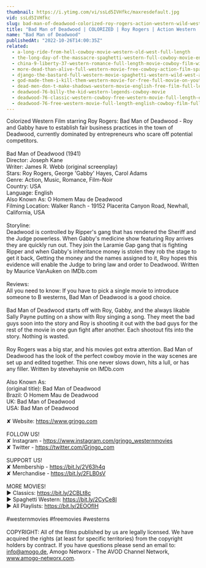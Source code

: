 ```yaml
---
thumbnail: https://i.ytimg.com/vi/ssLd5IVHfkc/maxresdefault.jpg
vid: ssLd5IVHfkc
slug: bad-man-of-deadwood-colorized-roy-rogers-action-western-wild-west
title: "Bad Man of Deadwood | COLORIZED | Roy Rogers | Action Western | Wild West"
name: "Bad Man of Deadwood"
publishedAt: "2022-10-26T14:00:35Z"
related:
  - a-long-ride-from-hell-cowboy-movie-western-old-west-full-length
  - the-long-day-of-the-massacre-spaghetti-western-full-cowboy-movie-english-wild-west
  - china-9-liberty-37-western-romance-full-length-movie-cowboy-film-wild-west
  - more-dead-than-alive-full-western-movie-free-cowboy-action-film-spaghetti-western-wild-west
  - django-the-bastard-full-western-movie-spaghetti-western-wild-west-action
  - god-made-them-i-kill-them-western-movie-for-free-full-movie-on-youtube-cowboy-film
  - dead-men-don-t-make-shadows-western-movie-english-free-film-full-length-spaghetti-western
  - deadwood-76-billy-the-kid-western-legends-cowboy-movie
  - deadwood-76-classic-western-cowboy-free-western-movie-full-length-english
  - deadwood-76-free-western-movie-full-length-english-cowboy-film-full-movie
---
```


Colorized Western Film starring Roy Rogers: Bad Man of Deadwood - Roy and Gabby have to establish fair business practices in the town of Deadwood, currently dominated by entrepreneurs who scare off potential competitors.<br />
<br />
Bad Man of Deadwood (1941)<br />
Director: Joseph Kane<br />
Writer: James R. Webb (original screenplay)<br />
Stars: Roy Rogers, George 'Gabby' Hayes, Carol Adams<br />
Genre: Action, Music, Romance, Film-Noir<br />
Country: USA<br />
Language: English<br />
Also Known As: O Homem Mau de Deadwood<br />
Filming Location: Walker Ranch - 19152 Placerita Canyon Road, Newhall, California, USA<br />
<br />
Storyline:<br />
Deadwood is controlled by Ripper's gang that has rendered the Sheriff and the Judge powerless. When Gabby's medicine show featuring Roy arrives they are quickly run out. They join the Laramie Gap gang that is fighting Ripper and when Gabby's inheritance money is stolen they rob the stage to get it back, Getting the money and the names assigned to it, Roy hopes this evidence will enable the Judge to bring law and order to Deadwood. Written by Maurice VanAuken on IMDb.com<br />
<br />
Reviews:<br />
All you need to know: If you have to pick a single movie to introduce someone to B westerns, Bad Man of Deadwood is a good choice.<br />
<br />
Bad Man of Deadwood starts off with Roy, Gabby, and the always likable Sally Payne putting on a show with Roy singing a song. They meet the bad guys soon into the story and Roy is shooting it out with the bad guys for the rest of the movie in one gun fight after another. Each shootout fits into the story. Nothing is wasted.<br />
<br />
Roy Rogers was a big star, and his movies got extra attention. Bad Man of Deadwood has the look of the perfect cowboy movie in the way scenes are set up and edited together. This one never slows down, hits a lull, or has any filler. Written by stevehaynie on IMDb.com<br />
<br />
Also Known As:<br />
(original title): Bad Man of Deadwood<br />
Brazil: O Homem Mau de Deadwood<br />
UK: Bad Man of Deadwood<br />
USA: Bad Man of Deadwood<br />
<br />
✘ Website: https://www.grjngo.com<br />
<br />
FOLLOW US!<br />
✘ Instagram - https://www.instagram.com/grjngo_westernmovies<br />
✘ Twitter - https://twitter.com/Grjngo_com<br />
<br />
SUPPORT US!<br />
✘ Membership - https://bit.ly/2V63h4q<br />
✘ Merchandise - https://bit.ly/2FLB0sV<br />
<br />
MORE MOVIES! <br />
► Classics: https://bit.ly/2CBLt8c <br />
► Spaghetti Western: https://bit.ly/2CyCe8I <br />
► All Playlists: https://bit.ly/2EOOfIH <br />
<br />
#westernmovies #freemovies #westerns<br />
<br />
COPYRIGHT: All of the films published by us are legally licensed. We have acquired the rights (at least for specific territories) from the copyright holders by contract. If you have questions please send an email to: info@amogo.de, Amogo Networx - The AVOD Channel Network, www.amogo-networx.com.